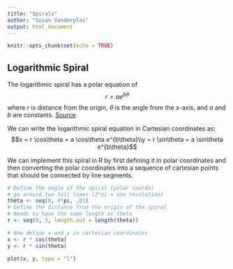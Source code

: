 ```yaml
---
title: "Spirals"
author: "Susan Vanderplas"
output: html_document
---
```


```r
knitr::opts_chunk$set(echo = TRUE)
```

## Logarithmic Spiral

The logarithmic spiral has a polar equation of $$r = a e^{b\theta}$$ where $r$ is distance from the origin, $\theta$ is the angle from the x-axis, and $a$ and $b$ are constants. [Source](https://mathworld.wolfram.com/LogarithmicSpiral.html)

We can write the logarithmic spiral equation in Cartesian coordinates as: $$x = r \cos\theta = a \cos\theta e^{b\theta}\\y = r \sin\theta = a \sin\theta e^{b\theta}$$

We can implement this spiral in R by first defining it in polar coordinates and then converting the polar coordinates into a sequence of cartesian points that should be connected by line segments.

```r
# Define the angle of the spiral (polar coords)
# go around two full times (2*pi = one revolution)
theta <- seq(0, 4*pi, .01)
# Define the distance from the origin of the spiral
# Needs to have the same length as theta
r <- seq(0, 5, length.out = length(theta))
```


```r
# Now define x and y in cartesian coordinates
x <- r * cos(theta)
y <- r * sin(theta)
```

```r
plot(x, y, type = "l")
```

